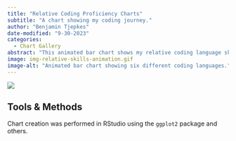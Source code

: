```yaml
---
title: "Relative Coding Proficiency Charts"
subtitle: "A chart showing my coding journey."
author: "Benjamin Tjepkes"
date-modified: "9-30-2023"
categories:
  - Chart Gallery
abstract: "This animated bar chart shows my relative coding language skills in six of my top languages, including those for web development, data analysis, and geospatial applications."
image: img-relative-skills-animation.gif
image-alt: "Animated bar chart showing six different coding languages."
---
```


![](img-relative-skills-animation.gif)


## Tools & Methods

Chart creation was performed in RStudio using the `ggplot2` package and others.